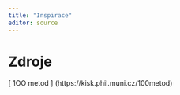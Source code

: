 ```yaml
---
title: "Inspirace"
editor: source
---
```


# Zdroje

[ 1OO metod ] (https://kisk.phil.muni.cz/100metod)


